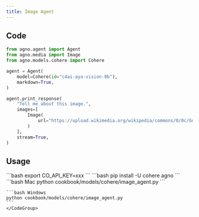 ```yaml
---
title: Image Agent
---
```


## Code

```python cookbook/models/cohere/image_agent.py
from agno.agent import Agent
from agno.media import Image
from agno.models.cohere import Cohere

agent = Agent(
    model=Cohere(id="c4ai-aya-vision-8b"),
    markdown=True,
)

agent.print_response(
    "Tell me about this image.",
    images=[
        Image(
            url="https://upload.wikimedia.org/wikipedia/commons/0/0c/GoldenGateBridge-001.jpg"
        )
    ],
    stream=True,
)
```

## Usage

<Steps>
  <Snippet file="create-venv-step.mdx" />

  <Step title="Set your API key">
    ```bash
    export CO_API_KEY=xxx
    ```
  </Step>

  <Step title="Install libraries">
    ```bash
    pip install -U cohere agno
    ```
  </Step>

  <Step title="Run Agent">
    <CodeGroup>
    ```bash Mac
    python cookbook/models/cohere/image_agent.py
    ```

    ```bash Windows
    python cookbook/models/cohere/image_agent.py
    ```
    </CodeGroup>
  </Step>
</Steps>